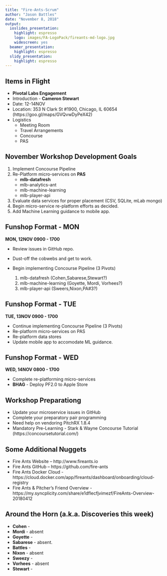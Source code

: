 ```yaml
---
title: "Fire-Ants-Scrum"
author: "Jason Battles"
date: "November 8, 2018"
output:
  ioslides_presentation:
    highlight: espresso
    logo: images/FA-LogoPack/fireants-md-logo.jpg
    widescreen: yes
  beamer_presentation:
    highlight: espresso
  slidy_presentation:
    highlight: espresso
---
```


## Items in Flight
* **Pivotal Labs Engagement**
* Introduction - **Cameron Stewart**
* Date: 12-14NOV
* Location: 353 N Clark St #1900, Chicago, IL 60654 (https://goo.gl/maps/GVQvwDyPeX42)
* Logistics
    - Meeting Room
    - Travel Arrangements
    - Concourse
    - PAS

## November Workshop Development Goals
1.  Implement Concourse Pipeline
2. Re-Platform micro-services on **PAS**
    - **mlb-datafresh**
    - mlb-analytics-ant  
    - mlb-machine-learning
    - mlb-player-api 
3. Evaluate data services for proper placement (CSV, SQLite, mLab mongo)
4. Begin micro-service re-platform efforts as decided. 
5. Add Machine Learning guidance to mobile app.
 
## Funshop Format - MON 
**MON, 12NOV 0900 - 1700**

* Review issues in GitHub repo.  
* Dust-off the cobwebs and get to work.  
* Begin implementing Concourse Pipeline (3 Pivots)

    1. mlb-datafresh (Cohen,Sabarese,Stewart?) 
    2. mlb-machine-learning (Goyette, Mordi, Vorhees?)
    3. mlb-player-api (Sweers,Nixon,PA#3?)

## Funshop Format - TUE 
**TUE, 13NOV 0900 - 1700**

* Continue implementing Concourse Pipeline (3 Pivots)
* Re-platform micro-services on PAS
* Re-platform data stores
* Update mobile app to accomodate ML guidance.   

## Funshop Format - WED 
**WED, 14NOV 0800 - 1700**  

* Complete re-platforming micro-services
* **BHAG** - Deploy PF2.0 to Apple Store

## Workshop Preparationg
* Update your microservice issues in GitHub
* Complete your preparatory pair programming
* Need help on vendoring PitchRX 1.8.4
* Mandatory Pre-Learning - Stark & Wayne Concourse Tutorial (https://concoursetutorial.com/)

## Some Additional Nuggets
* Fire Ants Website – http://www.fireants.io            
* Fire Ants GitHub – https://github.com/fire-ants
* Fire Ants Docker Cloud - https://cloud.docker.com/app/fireants/dashboard/onboarding/cloud-registry
* Fire Ants & Pitcher’s Friend Overview - https://my.syncplicity.com/share/e1dflecfjvimezf/FireAnts-Overview-20180412  

    
## Around the Horn (a.k.a. Discoveries this week)

* **Cohen** - 
* **Mordi** - absent
* **Goyette** -   
* **Sabarese** - absent. 
* **Battles** - 
* **Nixon** - absent
* **Sweezy** - 
* **Vorhees** - absent
* **Stewart** - 

                  

                                
